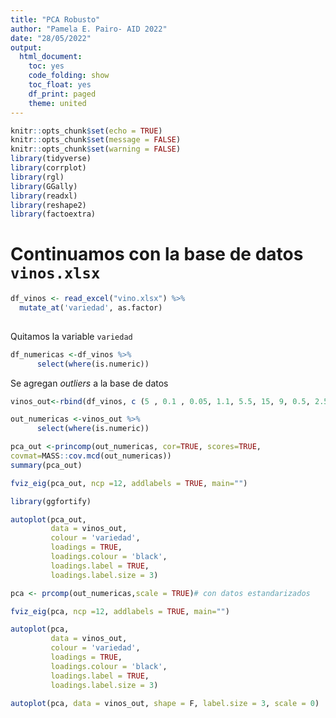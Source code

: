 ---
title: "PCA Robusto"
author: "Pamela E. Pairo- AID 2022"
date: "28/05/2022"
output:
  html_document:
    toc: yes
    code_folding: show
    toc_float: yes
    df_print: paged
    theme: united
---

```{r setup, include=FALSE}
knitr::opts_chunk$set(echo = TRUE)
knitr::opts_chunk$set(message = FALSE)
knitr::opts_chunk$set(warning = FALSE)
library(tidyverse)
library(corrplot)
library(rgl)
library(GGally)
library(readxl)
library(reshape2)
library(factoextra)
```

# Continuamos con la base de datos `vinos.xlsx`


```{r}
df_vinos <- read_excel("vino.xlsx") %>% 
  mutate_at('variedad', as.factor)
  
```

Quitamos la variable `variedad`

```{r}
df_numericas <-df_vinos %>% 
      select(where(is.numeric))
```

Se agregan _outliers_ a la base de datos

```{r}
vinos_out<-rbind(df_vinos, c (5 , 0.1 , 0.05, 1.1, 5.5, 15, 9, 0.5, 2.5, 0.4, 8.7, 5, 2) , c (5.5 , 0.3 , 0.03, 1.2, 5.9, 16, 8, 0.4, 2.2, 0.45, 8.1, 4, 2) , c ( 8.6 , 0.55, 0.6, 0.6, 20, 140, 240, 0.95, 2.7, 0.27, 13, 8, 1))
```

```{r}
out_numericas <-vinos_out %>% 
      select(where(is.numeric))
```

```{r}
pca_out <-princomp(out_numericas, cor=TRUE, scores=TRUE,
covmat=MASS::cov.mcd(out_numericas))
summary(pca_out)

```

```{r}
fviz_eig(pca_out, ncp =12, addlabels = TRUE, main="")
```
```{r}
library(ggfortify)

autoplot(pca_out, 
         data = vinos_out, 
         colour = 'variedad',
         loadings = TRUE, 
         loadings.colour = 'black',
         loadings.label = TRUE, 
         loadings.label.size = 3)
```

```{r}
pca <- prcomp(out_numericas,scale = TRUE)# con datos estandarizados
```

```{r}
fviz_eig(pca, ncp =12, addlabels = TRUE, main="")
```

```{r}

autoplot(pca, 
         data = vinos_out, 
         colour = 'variedad',
         loadings = TRUE, 
         loadings.colour = 'black',
         loadings.label = TRUE, 
         loadings.label.size = 3)
```

```{r}
autoplot(pca, data = vinos_out, shape = F, label.size = 3, scale = 0)
```

